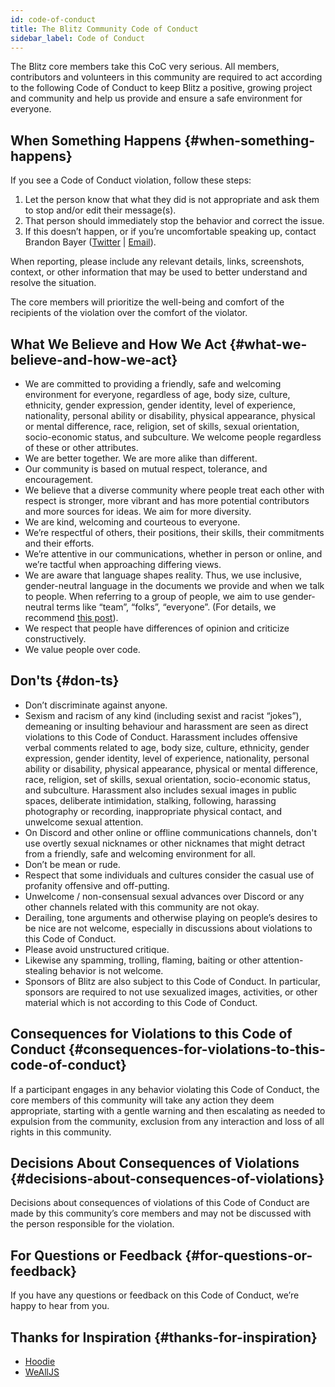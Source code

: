 ```yaml
---
id: code-of-conduct
title: The Blitz Community Code of Conduct
sidebar_label: Code of Conduct
---
```


<!--alex disable racist sexual nuts-->

The Blitz core members take this CoC very serious. All members,
contributors and volunteers in this community are required to act
according to the following Code of Conduct to keep Blitz a positive,
growing project and community and help us provide and ensure a safe
environment for everyone.

## When Something Happens {#when-something-happens}

If you see a Code of Conduct violation, follow these steps:

1. Let the person know that what they did is not appropriate and ask them
   to stop and/or edit their message(s).
2. That person should immediately stop the behavior and correct the issue.
3. If this doesn’t happen, or if you’re uncomfortable speaking up, contact
   Brandon Bayer ([Twitter](https://twitter.com/flybayer) |
   [Email](mailto:b@bayer.ws)).

When reporting, please include any relevant details, links, screenshots,
context, or other information that may be used to better understand and
resolve the situation.

The core members will prioritize the well-being and comfort of the
recipients of the violation over the comfort of the violator.

## What We Believe and How We Act {#what-we-believe-and-how-we-act}

- We are committed to providing a friendly, safe and welcoming environment
  for everyone, regardless of age, body size, culture, ethnicity, gender
  expression, gender identity, level of experience, nationality, personal
  ability or disability, physical appearance, physical or mental
  difference, race, religion, set of skills, sexual orientation,
  socio-economic status, and subculture. We welcome people regardless of
  these or other attributes.
- We are better together. We are more alike than different.
- Our community is based on mutual respect, tolerance, and encouragement.
- We believe that a diverse community where people treat each other with
  respect is stronger, more vibrant and has more potential contributors
  and more sources for ideas. We aim for more diversity.
- We are kind, welcoming and courteous to everyone.
- We’re respectful of others, their positions, their skills, their
  commitments and their efforts.
- We’re attentive in our communications, whether in person or online, and
  we’re tactful when approaching differing views.
- We are aware that language shapes reality. Thus, we use inclusive,
  gender-neutral language in the documents we provide and when we talk to
  people. When referring to a group of people, we aim to use
  gender-neutral terms like “team”, “folks”, “everyone”. (For details, we
  recommend
  [this post](https://modelviewculture.com/pieces/gendered-language-feature-or-bug-in-software-documentation)).
- We respect that people have differences of opinion and criticize
  constructively.
- We value people over code.

## Don'ts {#don-ts}

- Don’t discriminate against anyone.
- Sexism and racism of any kind (including sexist and racist “jokes”),
  demeaning or insulting behaviour and harassment are seen as direct
  violations to this Code of Conduct. Harassment includes offensive verbal
  comments related to age, body size, culture, ethnicity, gender
  expression, gender identity, level of experience, nationality, personal
  ability or disability, physical appearance, physical or mental
  difference, race, religion, set of skills, sexual orientation,
  socio-economic status, and subculture. Harassment also includes sexual
  images in public spaces, deliberate intimidation, stalking, following,
  harassing photography or recording, inappropriate physical contact, and
  unwelcome sexual attention.
- On Discord and other online or offline communications channels, don't
  use overtly sexual nicknames or other nicknames that might detract from
  a friendly, safe and welcoming environment for all.
- Don’t be mean or rude.
- Respect that some individuals and cultures consider the casual use of
  profanity offensive and off-putting.
- Unwelcome / non-consensual sexual advances over Discord or any other
  channels related with this community are not okay.
- Derailing, tone arguments and otherwise playing on people’s desires to
  be nice are not welcome, especially in discussions about violations to
  this Code of Conduct.
- Please avoid unstructured critique.
- Likewise any spamming, trolling, flaming, baiting or other
  attention-stealing behavior is not welcome.
- Sponsors of Blitz are also subject to this Code of Conduct. In
  particular, sponsors are required to not use sexualized images,
  activities, or other material which is not according to this Code of
  Conduct.

## Consequences for Violations to this Code of Conduct {#consequences-for-violations-to-this-code-of-conduct}

If a participant engages in any behavior violating this Code of Conduct,
the core members of this community will take any action they deem
appropriate, starting with a gentle warning and then escalating as needed
to expulsion from the community, exclusion from any interaction and loss
of all rights in this community.

## Decisions About Consequences of Violations {#decisions-about-consequences-of-violations}

Decisions about consequences of violations of this Code of Conduct are
made by this community’s core members and may not be discussed with the
person responsible for the violation.

## For Questions or Feedback {#for-questions-or-feedback}

If you have any questions or feedback on this Code of Conduct, we’re happy
to hear from you.

## Thanks for Inspiration {#thanks-for-inspiration}

- [Hoodie](https://github.com/hoodiehq/hoodie)
- [WeAllJS](https://wealljs.org/code-of-conduct)
